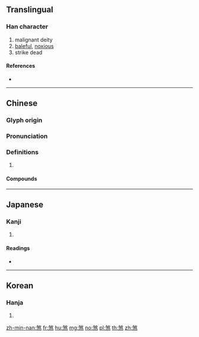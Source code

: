 {{character info/new}}
==Translingual==

===Han character===
{{Han char|rn=86|rad=火|as=09|sn=13|four=28334|canj=NKF|ids=⿱⿰刍攵灬}}

# malignant deity
# [[baleful]], [[noxious]]
# strike dead

====References====
* {{Han ref|kx=0677.180|dkj=19210|dj=1088.060|hdz=32221.040|uh=715E|ud=29022|bh=B7D9|bd=47065}}

----

==Chinese==
{{zh-forms}}

===Glyph origin===
{{Han etym}}

===Pronunciation===
{{zh-pron
|m=shà
|c=saat3
|h=pfs=so̍t
|mn=qz,xm,zz:sat/soah
|mn_note=sat - literary; soah - vernacular
|mc=y
|oc=y
|cat=
}}

===Definitions===
{{zh-hanzi}}

# {{rfdef|zh}}

====Compounds====
{{zh-der|一筆抹煞|七煞|來煞|凶煞|凶神惡煞|勢煞|可煞|可煞作怪|喪煞|回煞|地煞|大煞|大煞風景|忒煞|急煞|惡煞|慌張勢煞|扎煞|抹煞|收煞|歸煞|殃煞|氣煞車|沒不煞|沒亂煞|沒合煞|沒搭煞|沒撻煞|沒收煞|煞住|煞尾|煞強如|煞性子|煞星|煞是|煞有介事|煞氣|煞氣騰騰|煞白|煞神|煞筆|煞費周章|煞費苦心|煞車|煞風景|特煞|生煞煞|碟式煞車|碟煞|結煞|羨煞|躲煞|避煞|關煞|鱉煞}}

----

==Japanese==

===Kanji===
{{ja-kanji|grade=|rs=火09}}

# {{defn|lang=ja|sort=火09}}

====Readings====
* {{ja-readings|on=[[さつ]] (satsu), [[さい]] (sai), [[せつ]] (setsu)|kun=[[ころす]] (korosu)}}

----

==Korean==

===Hanja===
{{ko-hanja|hangeul=살|eumhun=|rv=sal|mr=sal|y=sal}}

# {{defn|lang=ko|sort=火09}}

[[zh-min-nan:煞]]
[[fr:煞]]
[[hu:煞]]
[[mg:煞]]
[[no:煞]]
[[pl:煞]]
[[th:煞]]
[[zh:煞]]